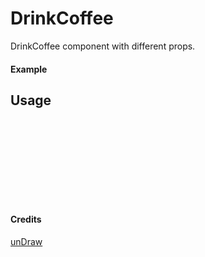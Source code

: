 
<Meta of={DrinkCoffee} title="unDraw/DrinkCoffee" />

# DrinkCoffee

DrinkCoffee component with different props.

#### Example

<Canvas of={DrinkCoffee.Primary} />

## Usage

```ts
import { DrinkCoffee } from "yadl-ui";

const Example = () => {
  return (
      <DrinkCoffee />
  );
};

export default Example;
```

#### Credits
[unDraw](https://undraw.co/illustrations)
